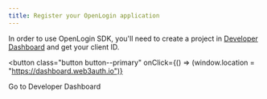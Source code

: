 ```yaml
---
title: Register your OpenLogin application
---
```


In order to use OpenLogin SDK, you'll need to create a project in
[Developer Dashboard](https://dashboard.web3auth.io) and get your client ID.

<button
  class="button button--primary"
  onClick={() => (window.location = "https://dashboard.web3auth.io")}
>
  Go to Developer Dashboard
</button>
